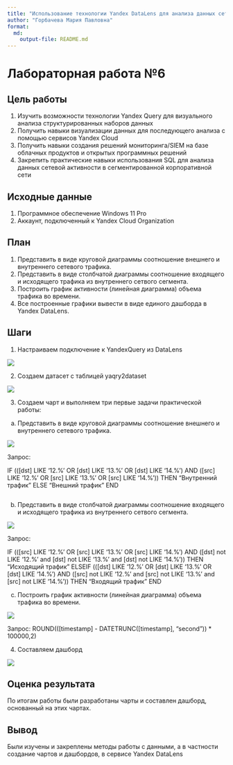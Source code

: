 ```yaml
---
title: "Использование технологии Yandex DataLens для анализа данных сетевой активности"
author: "Горбачева Мария Павловна"
format: 
  md:
    output-file: README.md
---
```


# Лабораторная работа №6

## Цель работы

1. Изучить возможности технологии Yandex Query для визуального анализа структурированных наборов данных
2. Получить навыки визуализации данных для последующего анализа с помощью сервисов Yandex Cloud
3. Получить навыки создания решений мониторинга/SIEM на базе облачных продуктов и открытых программных решений
4. Закрепить практические навыки использования SQL для анализа данных сетевой активности в сегментированной корпоративной сети

## Исходные данные

1. Программное обеспечение Windows 11 Pro
2. Аккаунт, подключенный к Yandex Cloud Organization

## План

1. Представить в виде круговой диаграммы соотношение внешнего и внутреннего сетевого трафика.
2. Представить в виде столбчатой диаграммы соотношение входящего и исходящего трафика из внутреннего сетвого сегмента.
3. Построить график активности (линейная диаграмма) объема трафика во времени.
4. Все построенные графики вывести в виде единого дашборда в Yandex DataLens.

## Шаги

1. Настраиваем подключение к YandexQuery из DataLens

![](img/1.png)

2. Создаем датасет с таблицей yaqry2dataset

![](img/2.png)


3. Создаем чарт и выполняем три первые задачи практической работы:

  a. Представить в виде круговой диаграммы соотношение внешнего и внутреннего сетевого трафика.

![](img/3.png)

Запрос:

IF 
    (([dst] LIKE '12.%' OR [dst] LIKE '13.%' OR [dst] LIKE '14.%') AND ([src] LIKE '12.%' OR [src] LIKE '13.%' OR [src] LIKE '14.%')) 
        THEN "Внутренний трафик" 
    ELSE "Внешний трафик" 
END

```r
```

  b. Представить в виде столбчатой диаграммы соотношение входящего и
исходящего трафика из внутреннего сетвого сегмента.

![](img/4.png)

Запрос:

IF (([src] LIKE '12.%' OR [src] LIKE '13.%' OR [src] LIKE '14.%') AND ([dst] not LIKE '12.%' and [dst] not LIKE '13.%' and [dst] not LIKE '14.%'))
        THEN "Исходящий трафик"
ELSEIF (([dst] LIKE '12.%' OR [dst] LIKE '13.%' OR [dst] LIKE '14.%') AND ([src] not LIKE '12.%' and [src] not LIKE '13.%' and [src] not LIKE '14.%'))
        THEN "Входящий трафик"
END

  c. Построить график активности (линейная диаграмма) объема трафика во времени.

![](img/5.png)

Запрос:
ROUND(([timestamp] - DATETRUNC([timestamp], "second")) * 100000,2)

4. Составляем дашборд

![](img/6.png)

## Оценка результата

По итогам работы были разработаны чарты и составлен дашборд, основанный на этих чартах.

## Вывод

Были изучены и закреплены методы работы с данными, а в частности создание чартов и дашбордов, в сервисе Yandex DataLens